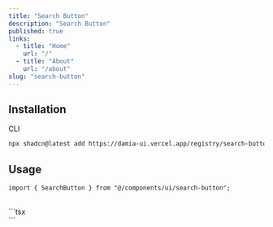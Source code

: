 ```yaml
---
title: "Search Button"
description: "Search Button"
published: true
links:
  - title: "Home"
    url: "/"
  - title: "About"
    url: "/about"
slug: "search-button"
---
```


## Installation

<ComponentPreview name="search-button" shouldExpand={true} />

<Tabs defaultValue="cli">

<TabsList>
  <TabsTrigger value="cli">CLI</TabsTrigger>
</TabsList>

<TabsContent value="cli">

```bash
npx shadcn@latest add https://damia-ui.vercel.app/registry/search-button.json
```

</TabsContent>

</Tabs>

## Usage

```tsx
import { SearchButton } from "@/components/ui/search-button";
```

<br />
```tsx
<div className="flex gap-2">
  <SearchButton />
</div>
```
